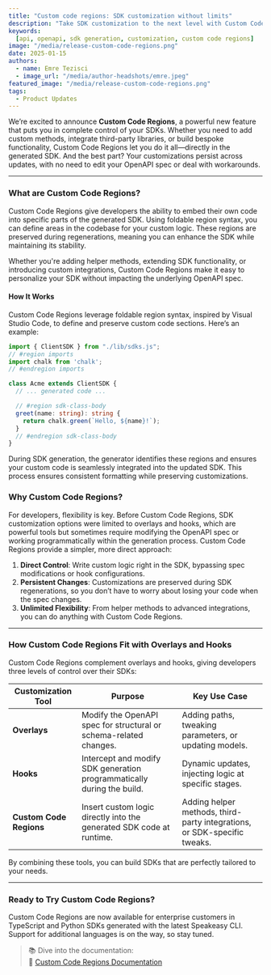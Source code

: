 ```yaml
---
title: "Custom code regions: SDK customization without limits"
description: "Take SDK customization to the next level with Custom Code Regions, the most flexible way to tailor your SDKs without modifying the OpenAPI spec."
keywords:
  [api, openapi, sdk generation, customization, custom code regions]
image: "/media/release-custom-code-regions.png"
date: 2025-01-15
authors:
  - name: Emre Tezisci
  - image_url: "/media/author-headshots/emre.jpeg"
featured_image: "/media/release-custom-code-regions.png"
tags:
  - Product Updates
---
```




We’re excited to announce **Custom Code Regions**, a powerful new feature that puts you in complete control of your SDKs. Whether you need to add custom methods, integrate third-party libraries, or build bespoke functionality, Custom Code Regions let you do it all—directly in the generated SDK. And the best part? Your customizations persist across updates, with no need to edit your OpenAPI spec or deal with workarounds.  

---

### What are Custom Code Regions?  

Custom Code Regions give developers the ability to embed their own code into specific parts of the generated SDK. Using foldable region syntax, you can define areas in the codebase for your custom logic. These regions are preserved during regenerations, meaning you can enhance the SDK while maintaining its stability.  

Whether you're adding helper methods, extending SDK functionality, or introducing custom integrations, Custom Code Regions make it easy to personalize your SDK without impacting the underlying OpenAPI spec.  

#### **How It Works**

Custom Code Regions leverage foldable region syntax, inspired by Visual Studio Code, to define and preserve custom code sections. Here’s an example:

  ```typescript
  import { ClientSDK } from "./lib/sdks.js";
  // #region imports
  import chalk from 'chalk';
  // #endregion imports

  class Acme extends ClientSDK {
    // ... generated code ...

    // #region sdk-class-body
    greet(name: string): string {
      return chalk.green(`Hello, ${name}!`);
    }
    // #endregion sdk-class-body
  }
  ```
  
During SDK generation, the generator identifies these regions and ensures your custom code is seamlessly integrated into the updated SDK. This process ensures consistent formatting while preserving customizations.

### Why Custom Code Regions?  

For developers, flexibility is key. Before Custom Code Regions, SDK customization options were limited to overlays and hooks, which are powerful tools but sometimes require modifying the OpenAPI spec or working programmatically within the generation process. Custom Code Regions provide a simpler, more direct approach:  

1. **Direct Control**: Write custom logic right in the SDK, bypassing spec modifications or hook configurations.  
2. **Persistent Changes**: Customizations are preserved during SDK regenerations, so you don’t have to worry about losing your code when the spec changes.  
3. **Unlimited Flexibility**: From helper methods to advanced integrations, you can do anything with Custom Code Regions.  

---

### How Custom Code Regions Fit with Overlays and Hooks  

Custom Code Regions complement overlays and hooks, giving developers three levels of control over their SDKs:  

| **Customization Tool**    | **Purpose**                                                                 | **Key Use Case**                                         |
|----------------------------|-----------------------------------------------------------------------------|---------------------------------------------------------|
| **Overlays**               | Modify the OpenAPI spec for structural or schema-related changes.           | Adding paths, tweaking parameters, or updating models.  |
| **Hooks**                  | Intercept and modify SDK generation programmatically during the build.      | Dynamic updates, injecting logic at specific stages.    |
| **Custom Code Regions**    | Insert custom logic directly into the generated SDK code at runtime.        | Adding helper methods, third-party integrations, or SDK-specific tweaks. |

By combining these tools, you can build SDKs that are perfectly tailored to your needs.  

---

### Ready to Try Custom Code Regions?  

Custom Code Regions are now available for enterprise customers in TypeScript and Python SDKs generated with the latest Speakeasy CLI. Support for additional languages is on the way, so stay tuned.

> 📚 Dive into the documentation:  
> 🔗 [Custom Code Regions Documentation](/docs/customize/code/code-regions/overview)
